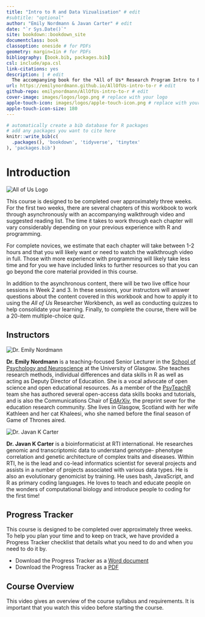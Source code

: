 ```yaml
--- 
title: "Intro to R and Data Vizualisation" # edit
#subtitle: "optional" 
author: "Emily Nordmann & Javan Carter" # edit
date: "`r Sys.Date()`"
site: bookdown::bookdown_site
documentclass: book
classoption: oneside # for PDFs
geometry: margin=1in # for PDFs
bibliography: [book.bib, packages.bib]
csl: include/apa.csl
link-citations: yes
description: | # edit
  The accompanying book for the *All of Us* Research Program Intro to R and Data Vizualisation course.
url: https://emilynordmann.github.io/AllOfUs-intro-to-r # edit
github-repo: emilynordmann/AllOfUs-intro-to-r # edit
cover-image: images/logos/logo.png # replace with your logo
apple-touch-icon: images/logos/apple-touch-icon.png # replace with your logo
apple-touch-icon-size: 180
---
```


```r
# automatically create a bib database for R packages
# add any packages you want to cite here
knitr::write_bib(c(
  .packages(), 'bookdown', 'tidyverse', 'tinytex'
), 'packages.bib')

```

# Introduction {-}

<div class="small_right"><img src="images/logos/logo.png" 
     alt="All of Us Logo" /></div>

This course is designed to be completed over approximately three weeks. For the first two weeks, there are several chapters of this workbook to work through asynchronously with an accompanying walkthrough video and suggested reading list. The time it takes to work through each chapter will vary considerably depending on your previous experience with R and programming. 

For complete novices, we estimate that each chapter will take between 1-2 hours and that you will likely want or need to watch the walkthrough video in full. Those with more experience with programming will likely take less time and for you we have included links to further resources so that you can go beyond the core material provided in this course.

In addition to the asynchronous content, there will be two live office hour sessions in Week 2 and 3. In these sessions, your instructors will answer questions about the content covered in this workbook and how to apply it to using the *All of Us* Researcher Workbench, as well as conducting quizzes to help consolidate your learning. Finally, to complete the course, there will be a 20-item multiple-choice quiz.

## Instructors

<div class="small_right"><img src="images/emily.jpeg" 
     alt="Dr. Emily Nordmann" /></div>

**Dr. Emily Nordmann** is a teaching-focused Senior Lecturer in the [School of Psychology and Neuroscience](https://www.gla.ac.uk/schools/psychologyneuroscience/) at the University of Glasgow. She teaches research methods, individual differences and data skills in R as well as acting as Deputy Director of Education. She is a vocal advocate of open science and open educational resources. As a member of the [PsyTeachR](https://psyteachr.github.io/) team she has authored several open-access data skills books and tutorials, and is also the Communications Chair of [EdArXiv](https://edarxiv.org/), the preprint sever for the education research community. She lives in Glasgow, Scotland with her wife Kathleen and her cat Khaleesi, who she named before the final season of Game of Thrones aired. 

<div class="small_right"><img src="images/javan.png" 
     alt="Dr. Javan K Carter" /></div>
     
**Dr. Javan K Carter** is a bioinformaticist at RTI international. He researches genomic and transcriptomic data to understand genotype- phenotype correlation and genetic architecture of complex traits and diseases. Within RTI, he is the lead and co-lead informatics scientist for several projects and assists in a number of projects associated with various data types. He is also an evolutionary genomicist by training. He uses bash, JavaScript, and R as primary coding languages. He loves to teach and educate people on the wonders of computational biology and introduce people to coding for the first time!

## Progress Tracker {#progress}

This course is designed to be completed over approximately three weeks. To help you plan your time and to keep on track, we have provided a Progress Tracker checklist that details what you need to do and when you need to do it by.

* Download the Progress Tracker as a [Word document](course_materials/progress_tracker.docx)
* Download the Progress Tracker as a [PDF](course_materials/progress_tracker.pdf)

## Course Overview

This video gives an overview of the course syllabus and requirements. It is important that you watch this video before starting the course.




     
